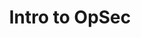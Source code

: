 ---
authors:
- org/sigpwny
featured: false
slides: opsec.pdf
tags:
- osint
- misc
- opsec
- intro
- in-depth
time_start: 2017-02-22T18:00:00.000000Z
title: Intro to OpSec
week_number: 5
---